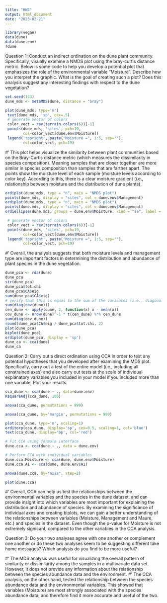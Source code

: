 ```yaml
---
title: "HW4"
output: html_document
date: "2023-02-21"
---
```


```r
library(vegan)
data(dune)
data(dune.env)
?dune
```

Question 1: Conduct an indirect ordination on the dune plant community. Specifically, visually examine a NMDS plot using the bray-curtis distance metric. Below is some code to help you develop a potential plot that emphasizes the role of the environmental variable “Moisture”. Describe how you interpret the graphic. What is the goal of creating such a plot? Does this analysis suggest any interesting findings with respect to the dune vegetation?

```r
set.seed(123)
dune_mds <- metaMDS(dune, distance = "bray")

plot(dune_mds, type='n')
 text(dune_mds, 'sp', cex=.5)
 # generate vector of colors 
 color_vect = rev(terrain.colors(6))[-1]
 points(dune_mds, 'sites', pch=19, 
        col=color_vect[dune.env$Moisture])
 legend('topright', paste("Moisture =", 1:5, sep=''), 
        col=color_vect, pch=19)
```
#' This plot helps visualize the similarity between plant communities based on the Bray-Curtis distance metric (which measures the dissimilarity in species composition). Meaning samples that are closer together are more similar in species composition than samples that are farther apart. The points show the moisture level of each sample (moisture levels according to color key). According to this, there is a clear moisture gradient (i.e., relationship between moisture and the distribution of dune plants). 

```r
ordiplot(dune_mds, type = "n", main = "NMDS plot")
points(dune_mds, display = "sites", col = dune.env$Management)
ordiplot(dune.mds, type = "n", main = "NMDS plot")
points(dune.mds, display = "sites", col = dune.env$Management)
ordiellipse(dune.mds, groups = dune.env$Moisture, kind = "se", label = TRUE)

 # generate vector of colors 
 color_vect = rev(terrain.colors(6))[-1]
 points(dune_mds, 'sites', pch=19, 
        col=color_vect[dune.env$Moisture])
 legend('topright', paste("Moisture =", 1:5, sep=''), 
        col=color_vect, pch=19)
```
#' Overall, the analysis suggests that both moisture levels and management type are important factors in determining the distribution and abundance of plant species in the dune vegetation.

```r
dune_pca <- rda(dune)
dune_pca
str(dune_pca)
dune_pca$tot.chi
dune_pca$CA$eig
sum(dune_pca$CA$eig)
# verify that this is equal to the sum of the variances (i.e., diagonal elements) in the species covariance matrix 
sum(diag(cov(dune)))
cen_dune <- apply(dune, 2, function(x) x - mean(x))
cov_dune <- nrow(dune)^-1 * t(cen_dune) %*% cen_dune
sum(diag(cov_dune))
round(dune_pca$CA$eig / dune_pca$tot.chi, 2)
plot(dune_pca)
biplot(dune_pca)
ordiplot(dune_pca, display = 'sp')
dune_ca <- cca(dune)
dune_ca
```


Question 2: Carry out a direct ordination using CCA in order to test any potential hypotheses that you developed after examining the MDS plot. Specifically, carry out a test of the entire model (i.e., including all constrained axes) and also carry out tests at the scale of individual explanatory variables you included in your model if you included more than one variable. Plot your results.

```r
cca_dune <- cca(dune ~ ., data=dune.env)
RsquareAdj(cca_dune, 100)

anova(cca_dune, permutations = 999)

anova(cca_dune, by='margin', permutations = 999)

plot(cca_dune, type='n', scaling=1)
orditorp(cca_dune, display='sp', cex=0.5, scaling=1, col='blue')
text(cca_dune, display='bp', col='red')

```
```r
# Fit CCA using formula interface
dune.cca <- cca(dune ~ ., data = dune.env)

# Perform CCA with individual variables
dune.cca.Moisture <- cca(dune, dune.env$Moisture)
dune.cca.A1 <- cca(dune, dune.env$A1)

anova(dune.cca, by="axis", step=2)

plot(dune.cca)

```
#' Overall, CCA can help us test the relationships between the environmental variables and the species in the dune dataset, and can provide insight into which variables are most important for explaining the distribution and abundance of species. By examining the significance of individual axes and creating biplots, we can gain a better understanding of the relationships between variables (Moisture, Management and Maure, etc.) and species in the dataset. Even though the p-value for Moisture is not extremely signicant, compared to the other variables in the CCA analysis.


Question 3: Do your two analyses agree with one another or complement one another or do these two analyses seem to be suggesting different take home messages? Which analysis do you find to be more useful?

#' The MDS analysis was useful for visualizing the overall pattern of similarity or dissimilarity among the samples in a multivariate data set. However, it does not provide any information about the relationship between the species abundance data and the environment.
#' The CCA analysis, on the other hand, tested the relationship between the species abundance data and the environmental variables. This showed that variables (Moisture) are most strongly associated with the species abundance data, and therefore find it more accurate and useful of the two.





